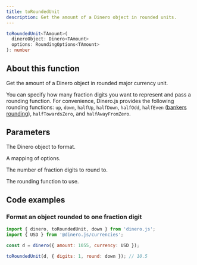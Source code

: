 ```yaml
---
title: toRoundedUnit
description: Get the amount of a Dinero object in rounded units.
---
```


<Signature>

```ts
toRoundedUnit<TAmount>(
  dineroObject: Dinero<TAmount>
  options: RoundingOptions<TAmount>
): number
```

</Signature>

## About this function

Get the amount of a Dinero object in rounded major currency unit.

You can specify how many fraction digits you want to represent and pass a rounding function. For convenience, Dinero.js provides the following rounding functions: `up`, `down`, `halfUp`, `halfDown`, `halfOdd`, `halfEven` ([bankers rounding](https://wiki.c2.com/?BankersRounding)), `halfTowardsZero`, and `halfAwayFromZero`.

## Parameters

<Parameters>

<Parameter name="dineroObject" type="Dinero<TAmount>" required={true}>

The Dinero object to format.

</Parameter>

<Parameter name="options" type="RoundingOptions<TAmount>" required={false}>

A mapping of options.

</Parameter>

<Parameter name="options.digits" type="TAmount" required={false}>

The number of fraction digits to round to.

</Parameter>

<Parameter name="options.round" type="RoundingMode" required={false}>

The rounding function to use.

</Parameter>

</Parameters>

## Code examples

### Format an object rounded to one fraction digit

```js
import { dinero, toRoundedUnit, down } from 'dinero.js';
import { USD } from '@dinero.js/currencies';

const d = dinero({ amount: 1055, currency: USD });

toRoundedUnit(d, { digits: 1, round: down }); // 10.5
```
